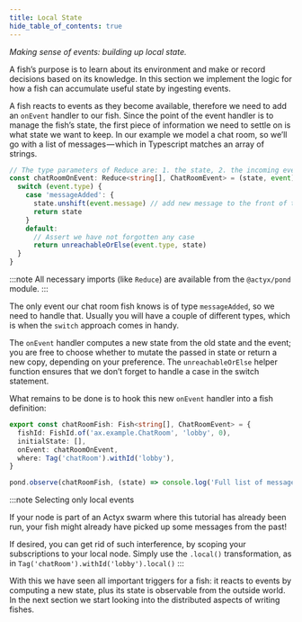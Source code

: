 ```yaml
---
title: Local State
hide_table_of_contents: true
---
```


_Making sense of events: building up local state._

A fish’s purpose is to learn about its environment and make or record decisions based on its knowledge.
In this section we implement the logic for how a fish can accumulate useful state by ingesting events.

A fish reacts to events as they become available, therefore we need to add an `onEvent` handler to our fish.
Since the point of the event handler is to manage the fish’s state, the first piece of information we need to settle on is what state we want to keep.
In our example we model a chat room, so we’ll go with a list of messages — which in Typescript matches an array of strings.

```typescript
// The type parameters of Reduce are: 1. the state, 2. the incoming events
const chatRoomOnEvent: Reduce<string[], ChatRoomEvent> = (state, event) => {
  switch (event.type) {
    case 'messageAdded': {
      state.unshift(event.message) // add new message to the front of the array
      return state
    }
    default:
      // Assert we have not forgotten any case
      return unreachableOrElse(event.type, state)
  }
}
```

:::note
All necessary imports (like `Reduce`) are available from the `@actyx/pond` module.
:::

The only event our chat room fish knows is of type `messageAdded`, so we need to handle that.
Usually you will have a couple of different types, which is when the `switch` approach comes in handy.

The `onEvent` handler computes a new state from the old state and the event; you are free to choose whether to mutate
the passed in state or return a new copy, depending on your preference. The `unreachableOrElse` helper function
ensures that we don’t forget to handle a case in the switch statement.

What remains to be done is to hook this new `onEvent` handler into a fish definition:

```typescript
export const chatRoomFish: Fish<string[], ChatRoomEvent> = {
  fishId: FishId.of('ax.example.ChatRoom', 'lobby', 0),
  initialState: [],
  onEvent: chatRoomOnEvent,
  where: Tag('chatRoom').withId('lobby'),
}

pond.observe(chatRoomFish, (state) => console.log('Full list of messages:', state))
```

:::note Selecting only local events

If your node is part of an Actyx swarm where this tutorial has already been run, your fish might
already have picked up some messages from the past!

If desired, you can get rid of such interference, by scoping your subscriptions to your local
node. Simply use the `.local()` transformation, as in `Tag('chatRoom').withId('lobby').local()`
:::

With this we have seen all important triggers for a fish: it reacts to events by computing a new
state, plus its state is observable from the outside world. In the next section we start looking
into the distributed aspects of writing fishes.

